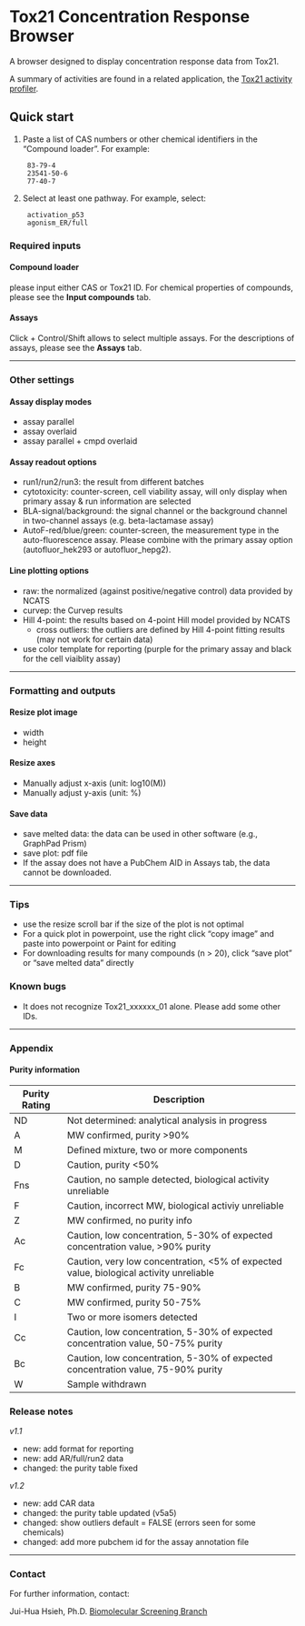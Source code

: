 # Tox21 Concentration Response Browser

A browser designed to display concentration response data from Tox21.

A summary of activities are found in a related application, the [Tox21 activity profiler](/sandbox/tox21-activity-browser/).

## Quick start

1. Paste a list of CAS numbers or other chemical identifiers in the "Compound loader". For example:

        83-79-4
        23541-50-6
        77-40-7

2. Select at least one pathway. For example, select:

        activation_p53
        agonism_ER/full

### Required inputs

#### Compound loader

please input either CAS or Tox21 ID. For chemical properties of compounds, please see the **Input compounds** tab.

#### Assays

Click + Control/Shift allows to select multiple assays. For the descriptions of assays, please see the **Assays** tab.

***

### Other settings

#### Assay display modes

  * assay parallel
  * assay overlaid
  * assay parallel + cmpd overlaid

#### Assay readout options

  * run1/run2/run3: the result from different batches
  * cytotoxicity: counter-screen, cell viability assay, will only display when primary assay & run information are selected
  * BLA-signal/background: the signal channel or the background channel in two-channel assays (e.g. beta-lactamase assay)
  * AutoF-red/blue/green: counter-screen, the measurement type in the auto-fluorescence assay. Please combine with the primary assay option (autofluor\_hek293 or autofluor\_hepg2).

#### Line plotting options

  * raw: the normalized (against positive/negative control) data provided by NCATS
  * curvep: the Curvep results
  * Hill 4-point: the results based on 4-point Hill model provided by NCATS
    * cross outliers: the outliers are defined by Hill 4-point fitting results (may not work for certain data)
  * use color template for reporting (purple for the primary assay and black for the cell viaiblity assay)

***

### Formatting and outputs
#### Resize plot image

  * width
  * height
  
#### Resize axes

  * Manually adjust x-axis (unit: log10(M))
  * Manually adjust y-axis (unit: %)
  
#### Save data

  * save melted data: the data can be used in other software (e.g., GraphPad Prism)
  * save plot: pdf file
  * If the assay does not have a PubChem AID in Assays tab, the data cannot be downloaded. 

***

### Tips

  * use the resize scroll bar if the size of the plot is not optimal
  * For a quick plot in powerpoint, use the right click "copy image" and paste into powerpoint or Paint for editing
  * For downloading results for many compounds (n > 20), click "save plot" or "save melted data" directly

### Known bugs

  * It does not recognize Tox21\_xxxxxx\_01 alone. Please add some other IDs.

***

### Appendix

####  Purity information

<table class='table table-condensed table-striped'>
<thead>
<tr>
  <th>Purity Rating</th>
  <th align="center">Description</th>
</tr>
</thead>
<tbody><tr>
  <td>ND</td>
  <td>Not determined: analytical analysis in progress</td>
</tr>
<tr>
  <td>A</td>
  <td >MW confirmed, purity &gt;90%</td>
</tr>
<tr>
  <td>M</td>
  <td>Defined mixture, two or more components</td>
</tr>
<tr>
  <td>D</td>
  <td>Caution, purity &lt;50%</td>
</tr>
<tr>
  <td>Fns</td>
  <td>Caution, no sample detected, biological activity unreliable</td>
</tr>
<tr>
  <td>F</td>
  <td>Caution, incorrect MW, biological activiy unreliable</td>
</tr>
<tr>
  <td>Z</td>
  <td>MW confirmed, no purity info</td>
</tr>
<tr>
  <td>Ac</td>
  <td>Caution, low concentration, 5-30% of expected concentration value,   &gt;90% purity</td>
</tr>
<tr>
  <td>Fc</td>
  <td>Caution, very low concentration, &lt;5% of expected value, biological   activity unreliable</td>
</tr>
<tr>
  <td>B</td>
  <td>MW confirmed, purity 75-90%</td>
</tr>
<tr>
  <td>C</td>
  <td>MW confirmed, purity 50-75%</td>
</tr>
<tr>
  <td>I</td>
  <td>Two or more isomers detected</td>
</tr>
<tr>
  <td>Cc</td>
  <td>Caution, low concentration, 5-30% of expected concentration value, 50-75%   purity</td>
</tr>
<tr>
  <td>Bc</td>
  <td>Caution, low concentration, 5-30% of expected concentration value, 75-90%   purity</td>
</tr>
<tr>
  <td>W</td>
  <td>Sample withdrawn</td>
</tr>
</tbody></table>



### Release notes

*v1.1*

* new: add format for reporting
* new: add AR/full/run2 data
* changed: the purity table fixed

*v1.2*

* new: add CAR data
* changed: the purity table updated (v5a5)
* changed: show outliers default = FALSE (errors seen for some chemicals)
* changed: add more pubchem id for the assay annotation file

***

### Contact

For further information, contact:

Jui-Hua Hsieh, Ph.D.
[Biomolecular Screening Branch](http://www.niehs.nih.gov/research/atniehs/labs/bmsb/toxico/staff/hsieh/index.cfm)
